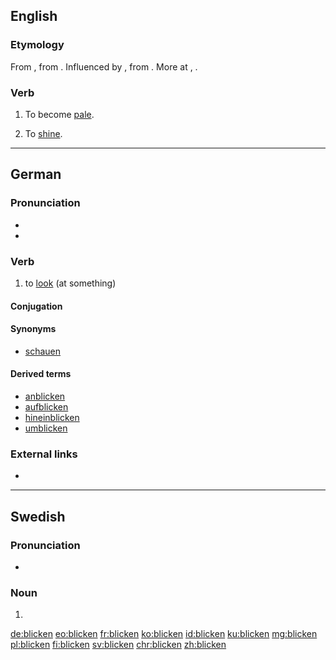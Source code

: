 ==English==

===Etymology===
From {{etyl|enm|en}} {{term|bliknen||to glitter, grow pale|lang=enm}}, from {{etyl|non|-}} {{term|blíkna||to become pale|lang=is}}. Influenced by {{etyl|enm|en}} {{term|bliken||to shine|lang=enm}}, from {{etyl|ang|en}} {{m|ang|blīcan||to shine, glitter, gleam}}. More at {{l|en|blike}}, {{l|en|blick}}.

===Verb===
{{en-verb}}

# {{context|intransitive|lang=en}} To become [[pale]].
# {{context|intransitive|lang=en}} To [[shine]].

----

==German==

===Pronunciation===
* {{IPA|/ˈblɪkŋ̩/|/ˈblɪkən/|lang=de}}
* {{rhymes|ɪkŋ̩|lang=de}}

===Verb===
{{de-verb-weak|blickt|blickte|geblickt}}

# to [[look]] (at something)

====Conjugation====
{{de-conj-weak|blick|geblickt|h}}

====Synonyms====
* [[schauen]]

====Derived terms====
* [[anblicken]]
* [[aufblicken]]
* [[hineinblicken]]
* [[umblicken]]

===External links===
* {{R:Duden}}

----

==Swedish==

===Pronunciation===
* {{audio|Sv-blicken.ogg|Audio|lang=sv}}

===Noun===
{{head|sv|noun form}}

# {{sv-noun-form-def|blick}}

[[de:blicken]]
[[eo:blicken]]
[[fr:blicken]]
[[ko:blicken]]
[[id:blicken]]
[[ku:blicken]]
[[mg:blicken]]
[[pl:blicken]]
[[fi:blicken]]
[[sv:blicken]]
[[chr:blicken]]
[[zh:blicken]]